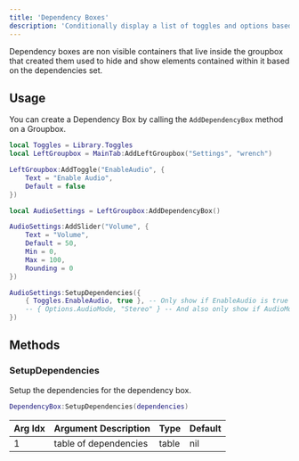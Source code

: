 ```yaml
---
title: 'Dependency Boxes'
description: 'Conditionally display a list of toggles and options based on the dependencies set.'
---
```



Dependency boxes are non visible containers that live inside the groupbox that created them used to hide and show elements contained within it based on the dependencies set.

<DemoDependencyBox />

## Usage

You can create a Dependency Box by calling the `AddDependencyBox` method on a Groupbox.

```lua
local Toggles = Library.Toggles
local LeftGroupbox = MainTab:AddLeftGroupbox("Settings", "wrench")

LeftGroupbox:AddToggle("EnableAudio", {
    Text = "Enable Audio",
    Default = false
})

local AudioSettings = LeftGroupbox:AddDependencyBox()

AudioSettings:AddSlider("Volume", {
    Text = "Volume",
    Default = 50,
    Min = 0,
    Max = 100,
    Rounding = 0
})

AudioSettings:SetupDependencies({
    { Toggles.EnableAudio, true }, -- Only show if EnableAudio is true
    -- { Options.AudioMode, "Stereo" } -- And also only show if AudioMode is Stereo
})
```

## Methods

### SetupDependencies

Setup the dependencies for the dependency box.

```lua
DependencyBox:SetupDependencies(dependencies)
```

| Arg Idx | Argument Description | Type | Default |
| --- | --- | --- | --- |
| 1 | table of dependencies | table | nil |
